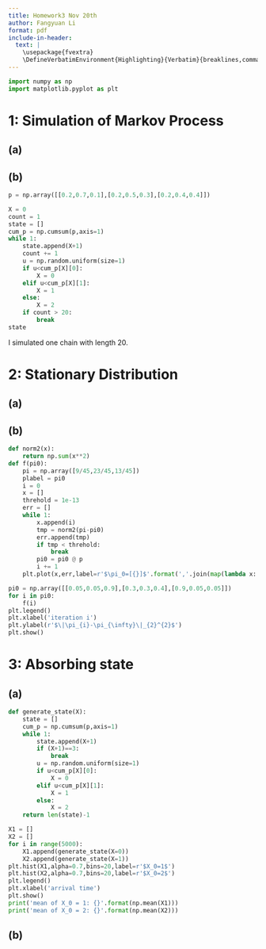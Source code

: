 ```yaml
---
title: Homework3 Nov 20th
author: Fangyuan Li
format: pdf
include-in-header: 
  text: |
    \usepackage{fvextra}
    \DefineVerbatimEnvironment{Highlighting}{Verbatim}{breaklines,commandchars=\\\{\}}
---
```

```python
import numpy as np
import matplotlib.pyplot as plt
```

# 1: Simulation of Markov Process
## (a)
\begin{align*}
    P = \left[ \begin{array}{ccc}
        0.2 & 0.7 & 0.1 \\
        0.2 & 0.5 & 0.3 \\
        0.2 & 0.4 & 0.4
    \end{array}\right]
\end{align*}

## (b)
```python
p = np.array([[0.2,0.7,0.1],[0.2,0.5,0.3],[0.2,0.4,0.4]])

X = 0
count = 1
state = []
cum_p = np.cumsum(p,axis=1)
while 1:
    state.append(X+1)
    count += 1
    u = np.random.uniform(size=1)
    if u<cum_p[X][0]:
        X = 0
    elif u<cum_p[X][1]:
        X = 1
    else:
        X = 2
    if count > 20:
        break
state
```
I simulated one chain with length 20.

# 2: Stationary Distribution
## (a)
\begin{align*}
    \pi_{1}&=0.2\pi_{1}+0.2\pi_{2}+0.2\pi_{3}\\
    \pi_{2}&=0.7\pi_{1}+0.5\pi_{2}+0.4\pi_{3}\\
    \pi_{3}&=0.1\pi_{1}+0.3\pi_{2}+0.4\pi_{3}\\
    &\left[ \begin{array}{ccc}
        -0.8 & 0.2 & 0.2 \\
        0.7 & -0.5 & 0.4 \\
        0.1 & 0.3 & -0.6
    \end{array}\right]\left[ \begin{array}{c}
         \pi_{1}  \\
         \pi_{2}  \\
         \pi_{3}
    \end{array}\right]=0\\
    &\left[ \begin{array}{c}
         \pi_{1}  \\
         \pi_{2}  \\
         \pi_{3}
    \end{array}\right]=\left[ \begin{array}{c}
         \frac{1}{5}  \\
         \frac{23}{45} \\
         \frac{13}{45}
    \end{array}\right]=\left[ \begin{array}{c}
         0.2  \\
         0.51 \\
         0.289
    \end{array}\right]
\end{align*}

## (b)
```python
def norm2(x):
    return np.sum(x**2)
def f(pi0):
    pi = np.array([9/45,23/45,13/45])
    plabel = pi0
    i = 0
    x = []
    threhold = 1e-13
    err = []
    while 1:
        x.append(i)
        tmp = norm2(pi-pi0)
        err.append(tmp)
        if tmp < threhold:
            break
        pi0 = pi0 @ p
        i += 1
    plt.plot(x,err,label=r'$\pi_0=[{}]$'.format(','.join(map(lambda x: str(x), plabel))))

pi0 = np.array([[0.05,0.05,0.9],[0.3,0.3,0.4],[0.9,0.05,0.05]])
for i in pi0:
    f(i)
plt.legend()
plt.xlabel('iteration i')
plt.ylabel(r'$\|\pi_{i}-\pi_{\infty}\|_{2}^{2}$')
plt.show()
```

# 3: Absorbing state
## (a)
```python
def generate_state(X):
    state = []
    cum_p = np.cumsum(p,axis=1)
    while 1:
        state.append(X+1)
        if (X+1)==3:
            break
        u = np.random.uniform(size=1)
        if u<cum_p[X][0]:
            X = 0
        elif u<cum_p[X][1]:
            X = 1
        else:
            X = 2
    return len(state)-1

X1 = []
X2 = []
for i in range(5000):
    X1.append(generate_state(X=0))
    X2.append(generate_state(X=1))
plt.hist(X1,alpha=0.7,bins=20,label=r'$X_0=1$')
plt.hist(X2,alpha=0.7,bins=20,label=r'$X_0=2$')
plt.legend()
plt.xlabel('arrival time')
plt.show()
print('mean of X_0 = 1: {}'.format(np.mean(X1)))
print('mean of X_0 = 2: {}'.format(np.mean(X2)))
```

## (b)
\begin{align*}
    \mu_{1}&=1+0.7\mu_{2}+0.2\mu_{1}\\
    \mu_{2}&=1+0.2\mu_{1}+0.5\mu_{2}\\
    \mu_{1}&=\frac{60}{13}=4.615\\
    \mu_{2}&=\frac{50}{13}=3.846\\
    \mu_{3}&=0
\end{align*}